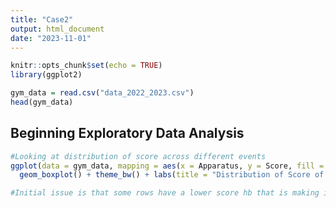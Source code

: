 ```yaml
---
title: "Case2"
output: html_document
date: "2023-11-01"
---
```


```r
knitr::opts_chunk$set(echo = TRUE)
library(ggplot2)
```

```r
gym_data = read.csv("data_2022_2023.csv")
head(gym_data)
```
## Beginning Exploratory Data Analysis

```r
#Looking at distribution of score across different events
ggplot(data = gym_data, mapping = aes(x = Apparatus, y = Score, fill = Gender)) + 
  geom_boxplot() + theme_bw() + labs(title = "Distribution of Score of Each Apparatus by Gender")

#Initial issue is that some rows have a lower score hb that is making it seem like there are two categories of high bar
```

